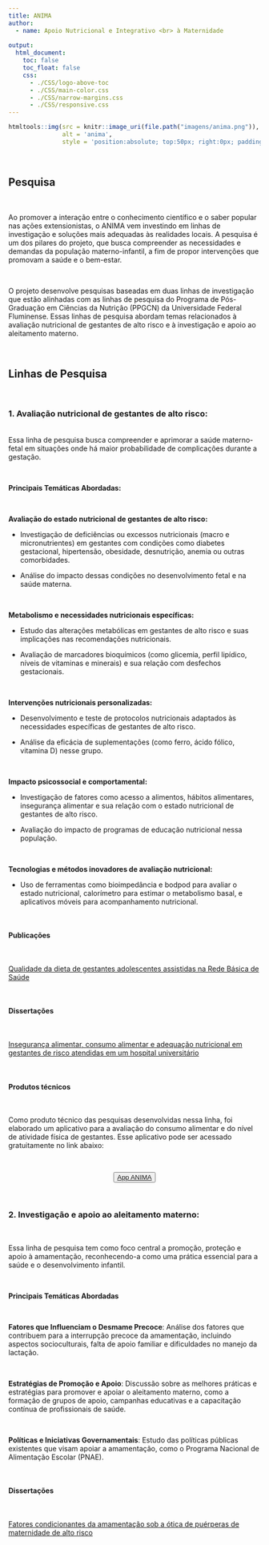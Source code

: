 ---
title: ANIMA
author:
  - name: Apoio Nutricional e Integrativo <br> à Maternidade
  
output:
  html_document:
    toc: false
    toc_float: false
    css:
      - ./CSS/logo-above-toc
      - ./CSS/main-color.css
      - ./CSS/narrow-margins.css
      - ./CSS/responsive.css
---

```{r, echo = FALSE}
htmltools::img(src = knitr::image_uri(file.path("imagens/anima.png")), 
               alt = 'anima', 
               style = 'position:absolute; top:50px; right:0px; padding:10px; width:150px;')
```

<br>

## **Pesquisa**

<br>

Ao promover a interação entre o conhecimento científico e o saber popular nas ações extensionistas, o ANIMA vem investindo em linhas de investigação e soluções mais adequadas às realidades locais. A pesquisa é um dos pilares do projeto, que busca compreender as necessidades e demandas da população materno-infantil, a fim de propor intervenções que promovam a saúde e o bem-estar.

<br>

O projeto desenvolve pesquisas baseadas em duas linhas de investigação que estão alinhadas com as linhas de pesquisa do Programa de Pós-Graduação em Ciências da Nutrição (PPGCN) da Universidade Federal Fluminense. Essas linhas de pesquisa abordam temas relacionados à avaliação nutricional de gestantes de alto risco e à investigação e apoio ao aleitamento materno.

<br>

## **Linhas de Pesquisa**

<br>

### **1. Avaliação nutricional de gestantes de alto risco**:

<br>
Essa linha de pesquisa busca compreender e aprimorar a saúde materno-fetal em situações onde há maior probabilidade de complicações durante a gestação.  

<br>

**Principais Temáticas Abordadas:**

<br>

**Avaliação do estado nutricional de gestantes de alto risco:**

- Investigação de deficiências ou excessos nutricionais (macro e micronutrientes) em gestantes com condições como diabetes gestacional, hipertensão, obesidade, desnutrição, anemia ou outras comorbidades.

- Análise do impacto dessas condições no desenvolvimento fetal e na saúde materna.

<br>

**Metabolismo e necessidades nutricionais específicas:**

- Estudo das alterações metabólicas em gestantes de alto risco e suas implicações nas recomendações nutricionais.

- Avaliação de marcadores bioquímicos (como glicemia, perfil lipídico, níveis de vitaminas e minerais) e sua relação com desfechos gestacionais.

<br>

**Intervenções nutricionais personalizadas:**

- Desenvolvimento e teste de protocolos nutricionais adaptados às necessidades específicas de gestantes de alto risco.

- Análise da eficácia de suplementações (como ferro, ácido fólico, vitamina D) nesse grupo.

<br>

**Impacto psicossocial e comportamental:**

- Investigação de fatores como acesso a alimentos, hábitos alimentares, insegurança alimentar e sua relação com o estado nutricional de gestantes de alto risco.

- Avaliação do impacto de programas de educação nutricional nessa população.

<br>

**Tecnologias e métodos inovadores de avaliação nutricional:**

- Uso de ferramentas como bioimpedância e bodpod para avaliar o estado nutricional, calorímetro para estimar o metabolismo basal, e aplicativos móveis para acompanhamento nutricional.

<br>

#### **Publicações**

<br>

[Qualidade da dieta de gestantes adolescentes assistidas na Rede Básica de Saúde](https://periodicos.unicesumar.edu.br/index.php/saudpesq/article/view/8015/6364)

<br>

#### **Dissertações**

<br>

[Insegurança alimentar, consumo alimentar e adequação nutricional em gestantes de risco atendidas em um hospital universitário ](https://app.uff.br/riuff/handle/1/31114)

<br>

#### **Produtos técnicos**

<br>

Como produto técnico das pesquisas desenvolvidas nessa linha, foi elaborado um aplicativo para a avaliação do consumo alimentar e  do nível de atividade física de gestantes. Esse aplicativo pode ser acessado gratuitamente no link abaixo:

<br>

<center>
<button type="button" class="btn btn-primary">[App ANIMA](https://sciencer.shinyapps.io/Anima/)</button>
</center>

<br>

### **2. Investigação e apoio ao aleitamento materno**:

<br>

Essa linha de pesquisa tem como foco central a promoção, proteção e apoio à amamentação, reconhecendo-a como uma prática essencial para a saúde e o desenvolvimento infantil. 

<br>

**Principais Temáticas Abordadas**

<br>

**Fatores que Influenciam o Desmame Precoce**: Análise dos fatores que contribuem para a interrupção precoce da amamentação, incluindo aspectos socioculturais, falta de apoio familiar e dificuldades no manejo da lactação. 

<br>

**Estratégias de Promoção e Apoio**: Discussão sobre as melhores práticas e estratégias para promover e apoiar o aleitamento materno, como a formação de grupos de apoio, campanhas educativas e a capacitação contínua de profissionais de saúde. 

<br>

**Políticas e Iniciativas Governamentais**: Estudo das políticas públicas existentes que visam apoiar a amamentação, como o Programa Nacional de Alimentação Escolar (PNAE).

<br>

#### **Dissertações**

<br>

[Fatores condicionantes da amamentação sob a ótica de puérperas de maternidade de alto risco ](https://app.uff.br/riuff/handle/1/27056)

